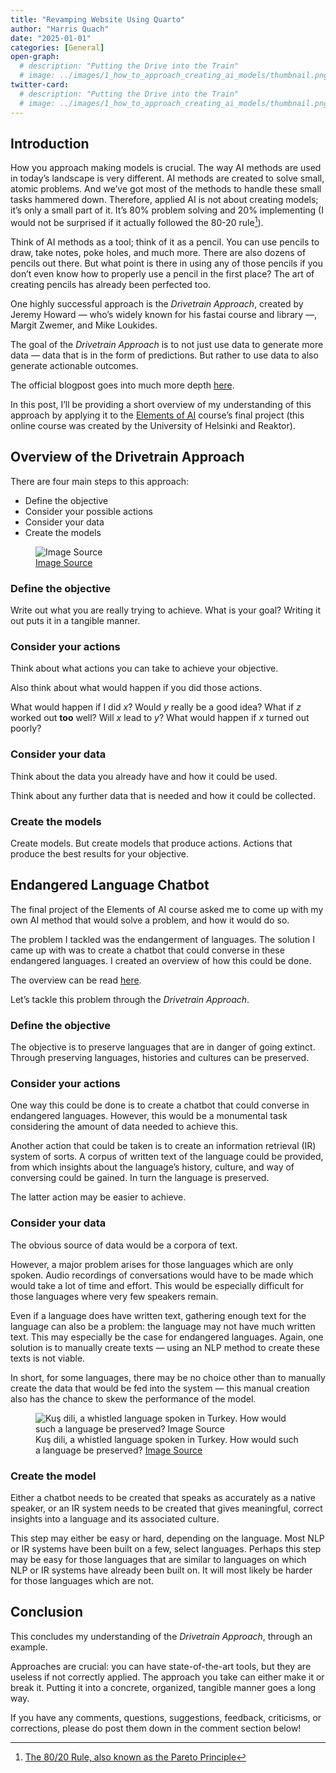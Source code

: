 ```yaml
---
title: "Revamping Website Using Quarto"
author: "Harris Quach"
date: "2025-01-01"
categories: [General]
open-graph:
  # description: "Putting the Drive into the Train"
  # image: ../images/1_how_to_approach_creating_ai_models/thumbnail.png
twitter-card:
  # description: "Putting the Drive into the Train"
  # image: ../images/1_how_to_approach_creating_ai_models/thumbnail.png
---
```


<!-- _This article was rewritten on **Monday, 31 October 2022**._ -->

<!-- ![](../images/1_how_to_approach_creating_ai_models/thumbnail.jpg){fig-alt="A picture showing cogs and gears."} -->

## Introduction

How you approach making models is crucial. The way AI methods are used in
today's landscape is very different. AI methods are created to solve small,
atomic problems. And we've got most of the methods to handle these small tasks
hammered down. Therefore, applied AI is not about creating models; it's only a
small part of it. It's 80% problem solving and 20% implementing (I would not be
surprised if it actually followed the 80-20 rule[^1]).

Think of AI methods as a tool; think of it as a pencil. You can use pencils to
draw, take notes, poke holes, and much more. There are also dozens of
pencils out there. But what point is there in using any of those pencils if
you don't even know how to properly use a pencil in the first place? The art
of creating pencils has already been perfected too.

One highly successful approach is the _Drivetrain Approach_, created by
Jeremy Howard — who's widely known for his fastai course and library —, Margit
Zwemer, and Mike Loukides.

The goal of the _Drivetrain Approach_ is to not just use data to generate
more data — data that is in the form of predictions. But rather to use data
to also generate actionable outcomes.

The official blogpost goes into much more depth [here](https://www.oreilly.com/radar/drivetrain-approach-data-products/).

In this post, I'll be providing a short overview of my understanding of this
approach by applying it to the [Elements of AI](https://www.elementsofai.com)
course's final project (this online course was created by the University of
Helsinki and Reaktor).

## Overview of the Drivetrain Approach

There are four main steps to this approach:

- Define the objective
- Consider your possible actions
- Consider your data
- Create the models

![[Image Source](https://www.oreilly.
com/radar/drivetrain-approach-data-products/)](../images/1_how_to_approach_creating_ai_models/drivetrain_approach.png){fig-alt="A diagram depicting the DrivetrainApproach as a flow chart."}

### Define the objective

Write out what you are really trying to achieve. What is your goal? Writing
it out puts it in a tangible manner.

### Consider your actions

Think about what actions you can take to achieve your objective. 

Also think about what would happen if you did those actions.

What would happen if I did _x_? Would _y_ really be a good idea? What if _z_
worked out **too** well? Will _x_ lead to _y_? What would happen if _x_
turned out poorly?

### Consider your data

Think about the data you already have and how it could be used.

Think about any further data that is needed and how it could be collected.

### Create the models

Create models. But create models that produce actions. Actions that produce
the best results for your objective.

## Endangered Language Chatbot

The final project of the Elements of AI course asked me to come up with my
own AI method that would solve a problem, and how it would do so.

The problem I tackled was the endangerment of languages. The solution I came
up with was to create a chatbot that could converse in these endangered
languages. I created an overview of how this could be done.

The overview can be read [here](https://github.com/ForBo7/Endangered-Language-Chatbot).

Let's tackle this problem through the _Drivetrain Approach_.

### Define the objective

The objective is to preserve languages that are in danger of going extinct.
Through preserving languages, histories and cultures can be
preserved.

### Consider your actions

One way this could be done is to create a chatbot that could converse in
endangered languages. However, this would be a monumental task considering
the amount of data needed to achieve this.

Another action that could be taken is to create an information retrieval (IR)
system of sorts. A corpus of written text of the language could be provided,
from which insights about the language's history, culture, and way of
conversing could be gained. In turn the language is preserved.

The latter action may be easier to achieve.

### Consider your data

The obvious source of data would be a corpora of text.

However, a major problem arises for those languages which are only spoken.
Audio recordings of conversations would have to be made which would take a
lot of time and effort. This would be especially difficult for those
languages where very few speakers remain.

Even if a language does have written text, gathering enough text for the
language can also be a problem: the language may not have much written text.
This may especially be the case for endangered languages. Again, one
solution is to manually create texts — using an NLP method to create these
texts is not viable.

In short, for some languages, there may be no choice other than to manually
create the data that would be fed into the system — this manual creation
also has the chance to skew the performance of the model.

![Kuş dili, a whistled language spoken in Turkey. How would such a language be preserved? [Image Source](https://ich.unesco.org/en/USL/whistled-language-00658)](../images/1_how_to_approach_creating_ai_models/whistle_language.jpg){fig-alt="An elderly man blowing a whistle."}

### Create the model

Either a chatbot needs to be created that speaks as accurately as a native
speaker, or an IR system needs to be created that gives meaningful, correct
insights into a language and its associated culture.

This step may either be easy or hard, depending on the language. Most NLP or
IR systems have been built on a few, select languages. Perhaps this step may
be easy for those languages that are similar to languages on which NLP or IR
systems have already been built on. It will most likely be harder for those
languages which are not.

## Conclusion

This concludes my understanding of the _Drivetrain Approach_, through an
example.

Approaches are crucial: you can have state-of-the-art tools, but they are
useless if not correctly applied. The approach you take can either make it
or break it. Putting it into a concrete, organized, tangible manner goes a
long way.

If you have any comments, questions, suggestions, feedback, criticisms, or
corrections, please do post them down in the comment section below!

[^1]: [The 80/20 Rule, also known as the Pareto Principle](https://en.wikipedia.org/wiki/Pareto_principle)